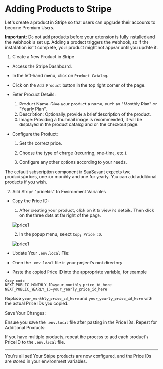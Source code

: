 
# Adding Products to Stripe

Let's create a product in Stripe so that users can upgrade their accounts to become Premium Users.

<Callout emoji="📣"> **Important:** Do not add products before your extension is fully installed and the webhook is set up. Adding a product triggers the webhook, so if the installation isn't complete, your product might not appear until you update it. </Callout>

1. Create a New Product in Stripe

- Access the Stripe Dashboard.

- In the left-hand menu, click on `Product Catalog`.

- Click on the `Add Product` button in the top right corner of the page.

- Enter Product Details:

  1. Product Name: Give your product a name, such as "Monthly Plan" or "Yearly Plan".
  2. Description: Optionally, provide a brief description of the product.
  3. Image: Providing a thumnail image is recommended, it will be displayed in the product catalog and on the checkout page.

- Configure the Product:

  1. Set the correct price.

  2. Choose the type of charge (recurring, one-time, etc.).

  3. Configure any other options according to your needs.

The default subscription component in SaaSavant expects two products/prices, one for monthly and one for yearly. You can add additional products if you wish.

2. Add Stripe "priceIds" to Environment Variables

- Copy the Price ID:

  1. After creating your product, click on it to view its details. Then click on the three dots at far right of the page.

  ![price1](../public/price-id-1.png)

  2. In the popup menu, select `Copy Price ID`.

   ![price1](../public/price-id-2.png)
  
- Update Your `.env.local` File:

- Open the `.env.local` file in your project’s root directory.

- Paste the copied Price ID into the appropriate variable, for example:

```env
Copy code
NEXT_PUBLIC_MONTHLY_ID=your_monthly_price_id_here
NEXT_PUBLIC_YEARLY_ID=your_yearly_price_id_here
```

Replace `your_monthly_price_id_here` and `your_yearly_price_id_here` with the actual Price IDs you copied.

Save Your Changes:

Ensure you save the `.env.local` file after pasting in the Price IDs.
Repeat for Additional Products:

If you have multiple products, repeat the process to add each product&apos;s Price ID to the `.env.local` file.

---

You're all set! Your Stripe products are now configured, and the Price IDs are stored in your environment variables.